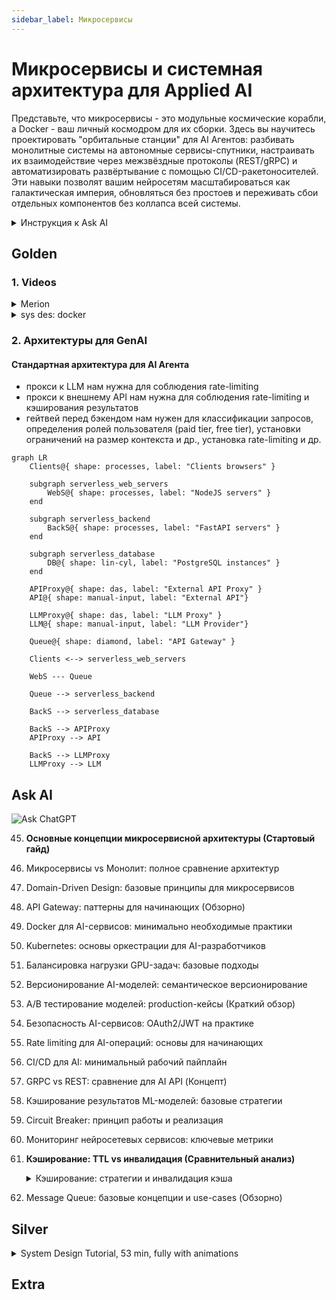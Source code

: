 ```yaml
---
sidebar_label: Микросервисы
---
```


# Микросервисы и системная архитектура для Applied AI

Представьте, что микросервисы - это модульные космические корабли, а Docker - ваш личный космодром для их сборки. Здесь вы научитесь проектировать "орбитальные станции" для AI Агентов: разбивать монолитные системы на автономные сервисы-спутники, настраивать их взаимодействие через межзвёздные протоколы (REST/gRPC) и автоматизировать развёртывание с помощью CI/CD-ракетоносителей. Эти навыки позволят вашим нейросетям масштабироваться как галактическая империя, обновляться без простоев и переживать сбои отдельных компонентов без коллапса всей системы.

<details>
<summary>Инструкция к Ask AI</summary>

:::tip инструкция
Так как данные темы не меняются со временем, лучше всего вам изучать их с персональным преподавателем - ChatGPT.

Процесс изучения должен быть следующим:
- вы составляете системный промпт для ChatGPT ([шаблоны](../metalearning#chatgpt-prompts)), где описываете свой бэкграунд, предпочтения, уровень подробности объяснений и т.д.
- копируете тему из списка (тройной клик), и просите ChatGPT объяснить вам эту тему
- при желании углубиться, задаете уточняющие вопросы 

На данный момент это самый удобный способ изучения основ. **Кроме концептов, вы можете изучать дополнительные материалы в секциях Gold, Silver, Extra.** 
1. Gold - стоит обязательно изучить до общения с ChatGPT
2. Ask AI - задавайте вопросы по каждой малознакомой теме
3. Silver - второстепенные материалы
4. Extra - углубленные темы
:::

</details>

## Golden

### 1. Videos

<details>
<summary>Merion</summary>

Kuber
<iframe width="560" height="315" src="https://www.youtube.com/embed/klmpiHLSuXA?si=5h581G2da3DWwfh0" title="YouTube video player" frameborder="0" allow="accelerometer; autoplay; clipboard-write; encrypted-media; gyroscope; picture-in-picture; web-share" referrerpolicy="strict-origin-when-cross-origin" allowfullscreen></iframe>

CICD
<iframe width="560" height="315" src="https://www.youtube.com/embed/Y-hYifHkjMs?si=bacJsaZNgOdJQgMp" title="YouTube video player" frameborder="0" allow="accelerometer; autoplay; clipboard-write; encrypted-media; gyroscope; picture-in-picture; web-share" referrerpolicy="strict-origin-when-cross-origin" allowfullscreen></iframe>

микросервисы
<iframe width="560" height="315" src="https://www.youtube.com/embed/rCbdQc42eCw?si=s3QrWX_O-Fjiw2nT" title="YouTube video player" frameborder="0" allow="accelerometer; autoplay; clipboard-write; encrypted-media; gyroscope; picture-in-picture; web-share" referrerpolicy="strict-origin-when-cross-origin" allowfullscreen></iframe>

gh actions
<iframe width="560" height="315" src="https://www.youtube.com/embed/QMATr0vCsYg?si=Xp0B-nRC4UZ-EOw0" title="YouTube video player" frameborder="0" allow="accelerometer; autoplay; clipboard-write; encrypted-media; gyroscope; picture-in-picture; web-share" referrerpolicy="strict-origin-when-cross-origin" allowfullscreen></iframe>

</details>

<details>
<summary>sys des: docker</summary>

<iframe width="560" height="315" src="https://www.youtube.com/embed/QEzbZKtLi-g?si=-AWdHrv8kphS7k4F" title="YouTube video player" frameborder="0" allow="accelerometer; autoplay; clipboard-write; encrypted-media; gyroscope; picture-in-picture; web-share" referrerpolicy="strict-origin-when-cross-origin" allowfullscreen></iframe>
</details>

### 2. Архитектуры для GenAI

#### Стандартная архитектура для AI Агента

- прокси к LLM нам нужна для соблюдения rate-limiting
- прокси к внешнему API нам нужна для соблюдения rate-limiting и кэширования результатов
- гейтвей перед бэкендом нам нужен для классификации запросов, определения ролей пользователя (paid tier, free tier), установки ограничений на размер контекста и др., установка rate-limiting и др.

```mermaid
graph LR
    Clients@{ shape: processes, label: "Clients browsers" }

    subgraph serverless_web_servers
        WebS@{ shape: processes, label: "NodeJS servers" }
    end

    subgraph serverless_backend
        BackS@{ shape: processes, label: "FastAPI servers" }
    end

    subgraph serverless_database
        DB@{ shape: lin-cyl, label: "PostgreSQL instances" }
    end

    APIProxy@{ shape: das, label: "External API Proxy" }
    API@{ shape: manual-input, label: "External API"}

    LLMProxy@{ shape: das, label: "LLM Proxy" }
    LLM@{ shape: manual-input, label: "LLM Provider"}
    
    Queue@{ shape: diamond, label: "API Gateway" }

    Clients <--> serverless_web_servers
    
    WebS --- Queue

    Queue --> serverless_backend

    BackS --> serverless_database

    BackS --> APIProxy
    APIProxy --> API

    BackS --> LLMProxy
    LLMProxy --> LLM
```

## Ask AI

![Ask ChatGPT](https://img.shields.io/badge/Ask%20ChatGPT-8A2BE2?style=for-the-badge)

45. **Основные концепции микросервисной архитектуры (Стартовый гайд)**  
46. Микросервисы vs Монолит: полное сравнение архитектур  
47. Domain-Driven Design: базовые принципы для микросервисов  
48. API Gateway: паттерны для начинающих (Обзорно)  
49. Docker для AI-сервисов: минимально необходимые практики  
50. Kubernetes: основы оркестрации для AI-разработчиков  
51. Балансировка нагрузки GPU-задач: базовые подходы  
52. Версионирование AI-моделей: семантическое версионирование  
53. A/B тестирование моделей: production-кейсы (Краткий обзор)  
54. Безопасность AI-сервисов: OAuth2/JWT на практике  
55. Rate limiting для AI-операций: основы для начинающих  
56. CI/CD для AI: минимальный рабочий пайплайн  
57. GRPC vs REST: сравнение для AI API (Концепт)  
58. Кэширование результатов ML-моделей: базовые стратегии  
59. Circuit Breaker: принцип работы и реализация  
60. Мониторинг нейросетевых сервисов: ключевые метрики  
61. **Кэширование: TTL vs инвалидация (Сравнительный анализ)**
    <details>
    <summary>Кэширование: стратегии и инвалидация кэша</summary>

    <iframe width="560" height="315" src="https://www.youtube.com/embed/a4yX7RUgTxI?si=fZJZ2tg9YYM_Gmvz" title="YouTube video player" frameborder="0" allow="accelerometer; autoplay; clipboard-write; encrypted-media; gyroscope; picture-in-picture; web-share" referrerpolicy="strict-origin-when-cross-origin" allowfullscreen></iframe>

    </details>

62. Message Queue: базовые концепции и use-cases (Обзорно)

## Silver

<details>
<summary>System Design Tutorial, 53 min, fully with animations</summary>

<iframe width="560" height="315" src="https://www.youtube.com/embed/F2FmTdLtb_4?si=YBQFjHAGU4-tImWM" title="YouTube video player" frameborder="0" allow="accelerometer; autoplay; clipboard-write; encrypted-media; gyroscope; picture-in-picture; web-share" referrerpolicy="strict-origin-when-cross-origin" allowfullscreen></iframe>

</details>

## Extra






